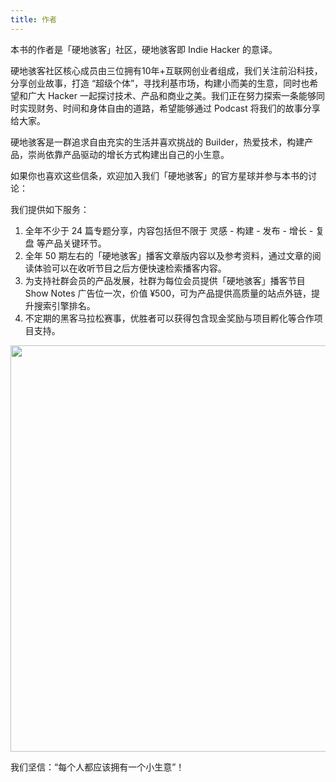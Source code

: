 ```yaml
---
title: 作者
---
```


本书的作者是「硬地骇客」社区，硬地骇客即 Indie Hacker 的意译。

硬地骇客社区核心成员由三位拥有10年+互联网创业者组成，我们关注前沿科技，分享创业故事，打造 “超级个体”，寻找利基市场，构建小而美的生意，同时也希望和广大 Hacker 一起探讨技术、产品和商业之美。我们正在努力探索一条能够同时实现财务、时间和身体自由的道路，希望能够通过 Podcast 将我们的故事分享给大家。

硬地骇客是一群追求自由充实的生活并喜欢挑战的 Builder，热爱技术，构建产品，崇尚依靠产品驱动的增长方式构建出自己的小生意。

如果你也喜欢这些信条，欢迎加入我们「硬地骇客」的官方星球并参与本书的讨论：

我们提供如下服务：

1. 全年不少于 24 篇专题分享，内容包括但不限于 灵感 - 构建 - 发布 - 增长 - 复盘 等产品关键环节。
2. 全年 50 期左右的「硬地骇客」播客文章版内容以及参考资料，通过文章的阅读体验可以在收听节目之后方便快速检索播客内容。
3. 为支持社群会员的产品发展，社群为每位会员提供「硬地骇客」播客节目 Show Notes 广告位一次，价值 ¥500，可为产品提供高质量的站点外链，提升搜索引擎排名。
4. 不定期的黑客马拉松赛事，优胜者可以获得包含现金奖励与项目孵化等合作项目支持。

<p align="center">
  <a href="https://t.zsxq.com/19SKbmflB">
    <img src="/attachments/other/planet.png" width="650"/>
  </a>
</p>

我们坚信：“每个人都应该拥有一个小生意”！
